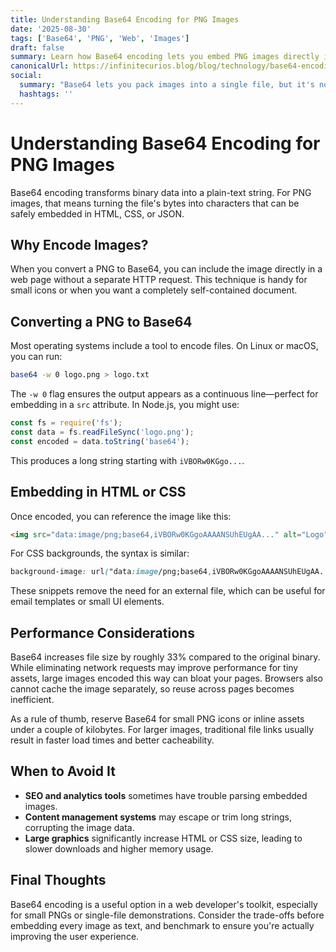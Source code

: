 ```yaml
---
title: Understanding Base64 Encoding for PNG Images
date: '2025-08-30'
tags: ['Base64', 'PNG', 'Web', 'Images']
draft: false
summary: Learn how Base64 encoding lets you embed PNG images directly in HTML or CSS, when it's useful, and potential performance trade-offs.
canonicalUrl: https://infinitecurios.blog/blog/technology/base64-encoding-png-images/
social:
  summary: "Base64 lets you pack images into a single file, but it's not always faster."
  hashtags: ''
---
```


# Understanding Base64 Encoding for PNG Images

Base64 encoding transforms binary data into a plain-text string. For PNG images, that means turning the file's bytes into characters that can be safely embedded in HTML, CSS, or JSON.

## Why Encode Images?

When you convert a PNG to Base64, you can include the image directly in a web page without a separate HTTP request. This technique is handy for small icons or when you want a completely self-contained document.

## Converting a PNG to Base64

Most operating systems include a tool to encode files. On Linux or macOS, you can run:

```bash
base64 -w 0 logo.png > logo.txt
```

The `-w 0` flag ensures the output appears as a continuous line—perfect for embedding in a `src` attribute. In Node.js, you might use:

```ts
const fs = require('fs');
const data = fs.readFileSync('logo.png');
const encoded = data.toString('base64');
```

This produces a long string starting with `iVBORw0KGgo...`.

## Embedding in HTML or CSS

Once encoded, you can reference the image like this:

```html
<img src="data:image/png;base64,iVBORw0KGgoAAAANSUhEUgAA..." alt="Logo" />
```

For CSS backgrounds, the syntax is similar:

```css
background-image: url("data:image/png;base64,iVBORw0KGgoAAAANSUhEUgAA...");
```

These snippets remove the need for an external file, which can be useful for email templates or small UI elements.

## Performance Considerations

Base64 increases file size by roughly 33% compared to the original binary. While eliminating network requests may improve performance for tiny assets, large images encoded this way can bloat your pages. Browsers also cannot cache the image separately, so reuse across pages becomes inefficient.

As a rule of thumb, reserve Base64 for small PNG icons or inline assets under a couple of kilobytes. For larger images, traditional file links usually result in faster load times and better cacheability.

## When to Avoid It

- **SEO and analytics tools** sometimes have trouble parsing embedded images.
- **Content management systems** may escape or trim long strings, corrupting the image data.
- **Large graphics** significantly increase HTML or CSS size, leading to slower downloads and higher memory usage.

## Final Thoughts

Base64 encoding is a useful option in a web developer's toolkit, especially for small PNGs or single-file demonstrations. Consider the trade-offs before embedding every image as text, and benchmark to ensure you're actually improving the user experience.

